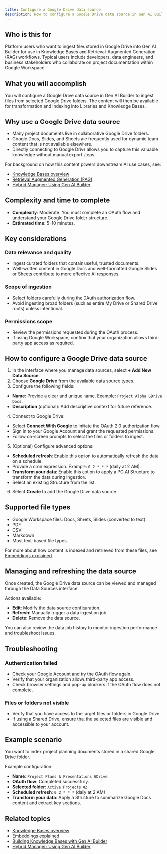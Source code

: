 ```yaml
---
title: Configure a Google Drive data source
description: How to configure a Google Drive data source in Gen AI Builder to ingest files from Google Drive folders into your Knowledge Bases.
---
```


## Who is this for

Platform users who want to ingest files stored in Google Drive into Gen AI Builder for use in Knowledge Bases and Retrieval-Augmented Generation (RAG) workflows.
Typical users include developers, data engineers, and business stakeholders who collaborate on project documentation within Google Workspace.

## What you will accomplish

You will configure a Google Drive data source in Gen AI Builder to ingest files from selected Google Drive folders. The content will then be available for transformation and indexing into Libraries and Knowledge Bases.

## Why use a Google Drive data source

-   Many project documents live in collaborative Google Drive folders.
-   Google Docs, Slides, and Sheets are frequently used for dynamic team content that is not available elsewhere.
-   Directly connecting to Google Drive allows you to capture this valuable knowledge without manual export steps.

For background on how this content powers downstream AI use cases, see:

-   [Knowledge Bases overview](../../../pipeline/knowledge_base)
-   [Retrieval Augmented Generation (RAG)](/edb-postgres-ai/ai-factory/learn/explained/terminology/#retrieval-augmented-generation-rag)
-   [Hybrid Manager: Using Gen AI Builder](/edb-postgres-ai/hybrid-manager/ai-factory/gen-ai/builder/)

## Complexity and time to complete

-   **Complexity**: Moderate. You must complete an OAuth flow and understand your Google Drive folder structure.
-   **Estimated time**: 5–10 minutes.

## Key considerations

### Data relevance and quality

-   Ingest curated folders that contain useful, trusted documents.
-   Well-written content in Google Docs and well-formatted Google Slides or Sheets contribute to more effective AI responses.

### Scope of ingestion

-   Select folders carefully during the OAuth authorization flow.
-   Avoid ingesting broad folders (such as entire My Drive or Shared Drive roots) unless intentional.

### Permissions scope

-   Review the permissions requested during the OAuth process.
-   If using Google Workspace, confirm that your organization allows third-party app access as required.

## How to configure a Google Drive data source

1.  In the interface where you manage data sources, select **+ Add New Data Source**.
2.  Choose **Google Drive** from the available data source types.
3.  Configure the following fields:

-   **Name**: Provide a clear and unique name. Example: `Project Alpha GDrive Docs`.
-   **Description** (optional): Add descriptive context for future reference.

4.  Connect to Google Drive:

-   Select **Connect With Google** to initiate the OAuth 2.0 authorization flow.
-   Sign in to your Google Account and grant the requested permissions.
-   Follow on-screen prompts to select the files or folders to ingest.

5.  (Optional) Configure advanced options:

-   **Scheduled refresh**: Enable this option to automatically refresh the data on a schedule.
-   Provide a cron expression. Example: `0 2 * * *` (daily at 2 AM).
-   **Transform your data**: Enable this option to apply a PG.AI Structure to transform the data during ingestion.
-   Select an existing Structure from the list.

6.  Select **Create** to add the Google Drive data source.

## Supported file types

-   Google Workspace files: Docs, Sheets, Slides (converted to text).
-   PDF
-   CSV
-   Markdown
-   Most text-based file types.

For more about how content is indexed and retrieved from these files, see [Embeddings explained](/edb-postgres-ai/ai-factory/learn/explained/generic-concepts/#embeddings-and-vector-representations).

## Managing and refreshing the data source

Once created, the Google Drive data source can be viewed and managed through the Data Sources interface.

Actions available:

-   **Edit**: Modify the data source configuration.
-   **Refresh**: Manually trigger a data ingestion job.
-   **Delete**: Remove the data source.

You can also review the data job history to monitor ingestion performance and troubleshoot issues.

## Troubleshooting

### Authentication failed

-   Check your Google Account and try the OAuth flow again.
-   Verify that your organization allows third-party app access.
-   Check browser settings and pop-up blockers if the OAuth flow does not complete.

### Files or folders not visible

-   Verify that you have access to the target files or folders in Google Drive.
-   If using a Shared Drive, ensure that the selected files are visible and accessible to your account.

## Example scenario

You want to index project planning documents stored in a shared Google Drive folder.

Example configuration:

-   **Name**: `Project Plans & Presentations GDrive`
-   **OAuth flow**: Completed successfully.
-   **Selected folder**: `Active Projects Q2`
-   **Scheduled refresh**: `0 2 * * *` (daily at 2 AM)
-   **Transform your data**: Apply a Structure to summarize Google Docs content and extract key sections.

## Related topics

- [Knowledge Bases overview](../../../pipeline/knowledge_base)
- [Embeddings explained](../../../learn/explained/embeddings)
- [Building Knowledge Bases with Gen AI Builder](edb-postgres-ai/ai-factory/learn/how-togen-ai/knowledge-base-setup) <!-- Placeholder link -->
- [Hybrid Manager: Using Gen AI Builder](../../../../../hybrid-manager/ai-factory/gen-ai/builder)
